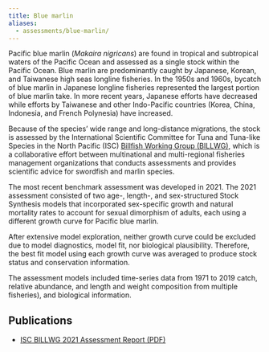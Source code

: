 ```yaml
---
title: Blue marlin
aliases: 
  - assessments/blue-marlin/
---
```


Pacific blue marlin (*Makaira nigricans*) are found in tropical and subtropical waters of the Pacific Ocean and assessed as a single stock within the Pacific Ocean. Blue marlin are predominantly caught by Japanese, Korean, and Taiwanese high seas longline fisheries. In the 1950s and 1960s, bycatch of blue marlin in Japanese longline fisheries represented the largest portion of blue marlin take. In more recent years, Japanese efforts have decreased while efforts by Taiwanese and other Indo-Pacific countries (Korea, China, Indonesia, and French Polynesia) have increased.

Because of the species' wide range and long-distance migrations, the stock is assessed by the International Scientific Committee for Tuna and Tuna-like Species in the North Pacific (ISC) [Billfish Working Group (BILLWG)](%7B%7Bwg-partner.href%7D%7D), which is a collaborative effort between multinational and multi-regional fisheries management organizations that conducts assessments and provides scientific advice for swordfish and marlin species.

The most recent benchmark assessment was developed in 2021. The 2021 assessment consisted of two age-, length-, and sex-structured Stock Synthesis models that incorporated sex-specific growth and natural mortality rates to account for sexual dimorphism of adults, each using a different growth curve for Pacific blue marlin.

After extensive model exploration, neither growth curve could be excluded due to model diagnostics, model fit, nor biological plausibility. Therefore, the best fit model using each growth curve was averaged to produce stock status and conservation information.

The assessment models included time-series data from 1971 to 2019 catch, relative abundance, and length and weight composition from multiple fisheries), and biological information.

## Publications

-   [ISC BILLWG 2021 Assessment Report (PDF)](http://isc.fra.go.jp/pdf/ISC21/ISC21_ANNEX10_Stock_Assessment_for_Pacific_Blue_Marlin.pdf)
